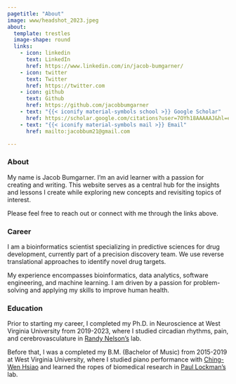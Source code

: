 ```yaml
---
pagetitle: "About"
image: www/headshot_2023.jpeg
about:
  template: trestles
  image-shape: round
  links:
    - icon: linkedin
      text: LinkedIn
      href: https://www.linkedin.com/in/jacob-bumgarner/
    - icon: twitter
      text: Twitter
      href: https://twitter.com
    - icon: github
      text: Github
      href: https://github.com/jacobbumgarner
    - text: "{{< iconify material-symbols school >}} Google Scholar"
      href: https://scholar.google.com/citations?user=7OYh18AAAAAJ&hl=en
    - text: "{{< iconify material-symbols mail >}} Email"
      href: mailto:jacobbum21@gmail.com

---
```


### About
My name is Jacob Bumgarner. I'm an avid learner with a passion for creating and
writing. This website serves as a central hub for the insights and lessons I
create while exploring new concepts and revisiting topics of interest.

Please feel free to reach out or connect with me through the links above.

### Career
I am a bioinformatics scientist specializing in predictive sciences for drug
development, currently part of a precision discovery team. We use reverse
translational approaches to identify novel drug targets.

My experience encompasses bioinformatics, data analytics, software engineering,
and machine learning. I am driven by a passion for problem-solving and applying
my skills to improve human health.

### Education 
Prior to starting my career, I completed my Ph.D. in Neuroscience at West
Virginia University from 2019-2023, where I studied circadian rhythms, pain, and
cerebrovasculature in [Randy
Nelson's](https://medicine.hsc.wvu.edu/neuroscience/faculty-labs/randy-nelson-phd/)
lab.

Before that, I was a completed my B.M. (Bachelor of Music) from 2015-2019 at
West Virginia University, where I studied piano performance with [Ching-Wen
Hsiao](https://www.chingwenhsiao.com/) and learned the ropes of biomedical
research in [Paul Lockman's](https://www.linkedin.com/in/paul-lockman-268b752a/)
lab.
